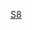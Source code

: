 {{Routemap|title=南京地铁S8号线|title-bg={{南京地铁颜色|S8}} |inline=<includeonly>yes</includeonly>|map=
uextENDEa
uextCONTgq\uextTINTxt\uextCONTfq~~ ~~[[浦口公园站|浦口公园]] {{南京地铁线路名|15|15}}~~ ~~  {{rmr|L=L|{{南京地铁线路名|15}}|R=R}}
uextBHF~~ ~~[[柳州南路站|柳州南路]]
uextCONTgq\uextTINTxt\uextCONTfq~~ ~~[[长江大桥北站|长江大桥北]] {{南京地铁线路名|11|11}}~~ ~~  {{rmr|L=L|{{南京地铁线路名|11}}|R=R}}
uextBHF~~ ~~[[毛纺厂路站|毛纺厂路]]
utKBHFxa~~ ~~[[泰山新村站|泰山新村]]
utkABZg3~~ ~~ 
utCONTgq\utkABZq1\utTINTt!~utkSTRc4\utCONTfq\~~ ~~[[泰冯路站|泰冯路]] {{南京地铁线路名|3|3}} ~~ ~~  {{rmr|L=L|秣周东路 {{南京地铁线路名|3}} 林场|R=R}} 
uhtSTRe
uhBHF~~ ~~[[高新开发区站|高新开发区]]
uhBHF~~ ~~[[信息工程大学站|信息工程大学]]
uhBHF~~ ~~[[卸甲甸站|卸甲甸]]
uhBHF~~ ~~[[大厂站|大厂]]
uhBHF~~ ~~[[葛塘站|葛塘]]
uKDSTaq\uhSTRaq\uhABZgr\\~~ ~~ ~~ ~~[[大厂东车辆段]]
uhBHF~~ ~~[[长芦站|长芦]]
uhBHF~~ ~~[[化工园站|化工园]]
uhBHF~~ ~~[[六合开发区站|六合开发区]]
uhtSTRa
utBHF~~ ~~[[龙池站|龙池]]
uextCONTgq\utTINTxt\uextCONTfq~~ ~~[[雄州站|雄州]] {{南京地铁线路名|14|14}}~~ ~~  {{rmr|L=L|{{南京地铁线路名|14}}|R=R}} 
utBHF~~ ~~[[凤凰山公园站|凤凰山公园]]
utBHF~~ ~~[[方州广场站|方州广场]]
uhtSTRe
uhBHF~~ ~~[[沈桥站|沈桥]]
\\uehABZg+l\uexhSTReq\uexKDSTeq~~ ~~ ~~ ~~[[八百桥停车场]]
uhBHF~~ ~~[[八百桥站|八百桥]]
uhBHF~~ ~~[[金牛湖站|金牛湖]]
uhENDEe
}}<noinclude>
{{Rdt intro|[[南京地铁S8号线]]}}

[[Category:南京地鐵RDT|S8]]

</noinclude>